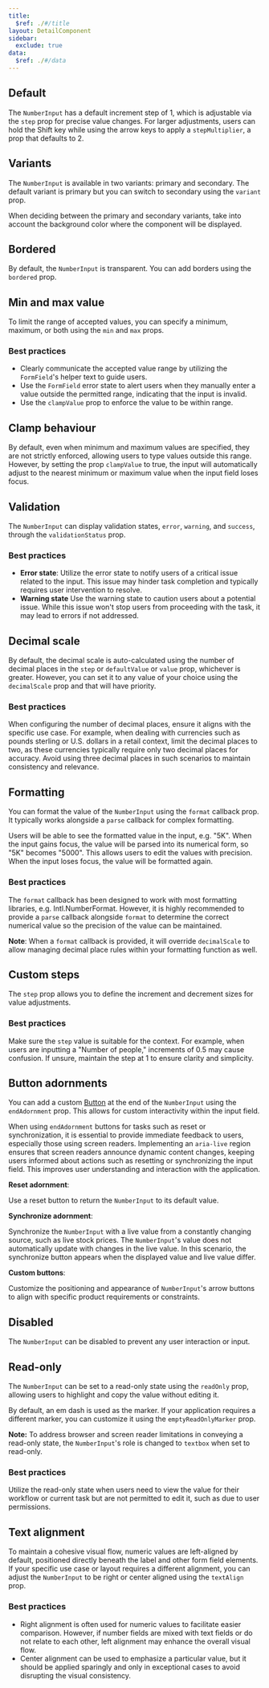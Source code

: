 ```yaml
---
title:
  $ref: ./#/title
layout: DetailComponent
sidebar:
  exclude: true
data:
  $ref: ./#/data
---
```


## Default

The `NumberInput` has a default increment step of 1, which is adjustable via the `step` prop for precise value changes. For larger adjustments, users can hold the Shift key while using the arrow keys to apply a `stepMultiplier`, a prop that defaults to 2.

<LivePreview componentName="number-input" exampleName="Default" />

## Variants

The `NumberInput` is available in two variants: primary and secondary. The default variant is primary but you can switch to secondary using the `variant` prop.

When deciding between the primary and secondary variants, take into account the background color where the component will be displayed.

<LivePreview componentName="number-input" exampleName="Variants" />

## Bordered

By default, the `NumberInput` is transparent. You can add borders using the `bordered` prop.

<LivePreview componentName="number-input" exampleName="Bordered" />

## Min and max value

To limit the range of accepted values, you can specify a minimum, maximum, or both using the `min` and `max` props.

### Best practices

- Clearly communicate the accepted value range by utilizing the `FormField`'s helper text to guide users.
- Use the `FormField` error state to alert users when they manually enter a value outside the permitted range, indicating that the input is invalid.
- Use the `clampValue` prop to enforce the value to be within range.

<LivePreview componentName="number-input" exampleName="Limits" />

## Clamp behaviour

By default, even when minimum and maximum values are specified, they are not strictly enforced, allowing users to type values outside this range. However, by setting the prop `clampValue` to true, the
input will automatically adjust to the nearest minimum or maximum value when the input field loses focus.

<LivePreview componentName="number-input" exampleName="ClampBehaviour" />

## Validation

The `NumberInput` can display validation states, `error`, `warning`, and `success`, through the `validationStatus` prop.

### Best practices

- **Error state**: Utilize the error state to notify users of a critical issue related to the input. This issue may hinder task completion and typically requires user intervention to resolve.
- **Warning state** Use the warning state to caution users about a potential issue. While this issue won't stop users from proceeding with the task, it may lead to errors if not addressed.

<LivePreview componentName="number-input" exampleName="Validation" />

## Decimal scale

By default, the decimal scale is auto-calculated using the number of decimal places in the `step` or `defaultValue` or `value` prop, whichever is greater. However, you can set it to any value of your choice using the `decimalScale` prop and that will have priority.

### Best practices

When configuring the number of decimal places, ensure it aligns with the specific use case. For example, when dealing with currencies such as pounds sterling or U.S. dollars in a retail context, limit the decimal places to two, as these currencies typically require only two decimal places for accuracy. Avoid using three decimal places in such scenarios to maintain consistency and relevance.

<LivePreview componentName="number-input" exampleName="Decimals" />

## Formatting

You can format the value of the `NumberInput` using the `format` callback prop. It typically works alongside a `parse` callback for complex formatting.

Users will be able to see the formatted value in the input, e.g. "5K". When the input gains focus, the value will be parsed into its numerical form, so "5K" becomes "5000". This allows users to edit the values with precision. When the input loses focus, the value will be formatted again.

### Best practices

The `format` callback has been designed to work with most formatting libraries, e.g. Intl.NumberFormat. However, it is highly recommended to provide a `parse` callback alongside `format` to determine the correct numerical value so the precision of the value can be maintained.

**Note**: When a `format` callback is provided, it will override `decimalScale` to allow managing decimal place rules within your formatting function as well.

<LivePreview componentName="number-input" exampleName="Formatting" />

## Custom steps

The `step` prop allows you to define the increment and decrement sizes for value adjustments.

### Best practices

Make sure the `step` value is suitable for the context. For example, when users are inputting a "Number of people," increments of 0.5 may cause confusion. If unsure, maintain the step at 1 to ensure clarity and simplicity.

<LivePreview componentName="number-input" exampleName="StepAndBlock" />

## Button adornments

You can add a custom [Button](/salt/components/button) at the end of the `NumberInput` using the `endAdornment` prop. This allows for custom interactivity within the input field.

When using `endAdornment` buttons for tasks such as reset or synchronization, it is essential to provide immediate feedback to users, especially those using screen readers. Implementing an `aria-live` region ensures that screen readers announce dynamic content changes, keeping users informed about actions such as resetting or synchronizing the input field. This improves user understanding and interaction with the application.

**Reset adornment**:

Use a reset button to return the `NumberInput` to its default value.

**Synchronize adornment**:

Synchronize the `NumberInput` with a live value from a constantly changing source, such as live stock prices. The `NumberInput`'s value does not automatically update with changes in the live value. In this scenario, the synchronize button appears when the displayed value and live value differ.

**Custom buttons**:

Customize the positioning and appearance of `NumberInput`'s arrow buttons to align with specific product requirements or constraints.

<LivePreview componentName="number-input" exampleName="ButtonAdornments" />

## Disabled

The `NumberInput` can be disabled to prevent any user interaction or input.

<LivePreview componentName="number-input" exampleName="Disabled" />

## Read-only

The `NumberInput` can be set to a read-only state using the `readOnly` prop, allowing users to highlight and copy the value without editing it.

By default, an em dash is used as the marker. If your application requires a different marker, you can customize it using the `emptyReadOnlyMarker` prop.

**Note:** To address browser and screen reader limitations in conveying a read-only state, the `NumberInput`'s role is changed to `textbox` when set to read-only.

### Best practices

Utilize the read-only state when users need to view the value for their workflow or current task but are not permitted to edit it, such as due to user permissions.

<LivePreview componentName="number-input" exampleName="Readonly" />

## Text alignment

To maintain a cohesive visual flow, numeric values are left-aligned by default, positioned directly beneath the label and other form field elements. If your specific use case or layout requires a different alignment, you can adjust the `NumberInput` to be right or center aligned using the `textAlign` prop.

### Best practices

- Right alignment is often used for numeric values to facilitate easier comparison. However, if number fields are mixed with text fields or do not relate to each other, left alignment may enhance the overall visual flow.
- Center alignment can be used to emphasize a particular value, but it should be applied sparingly and only in exceptional cases to avoid disrupting the visual consistency.

<LivePreview componentName="number-input" exampleName="TextAlignment" />
